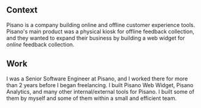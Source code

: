 <div>
<h2>Context</h2>

Pisano is a company building online and offline customer experience tools. Pisano's main product was a physical kiosk for offline feedback collection, and they wanted to expand their business by building a web widget for <i>online</i> feedback collection.

<h2>Work</h2>

I was a Senior Software Engineer at Pisano, and I worked there for more than 2 years before I began freelancing. I built Pisano Web Widget, Pisano Analytics, and many other internal/external tools for Pisano. I built some of them by myself and some of them within a small and efficient team.

</div>